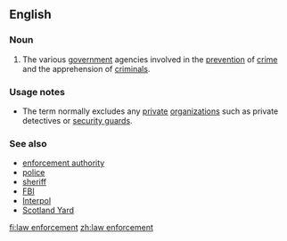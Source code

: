 ==English==
===Noun===
{{en-noun|sg=[[law]] [[enforcement]]|-}}

# The various [[government]] agencies involved in the [[prevention]] of [[crime]] and the apprehension of [[criminal]]s.

===Usage notes===
*The term normally excludes any [[private]] [[organization]]s such as private detectives or [[security guard]]s.
===See also===
*[[enforcement authority]]
*[[police]]
*[[sheriff]] 
*[[FBI]]
*[[Interpol]]
*[[Scotland Yard]]

[[fi:law enforcement]]
[[zh:law enforcement]]
